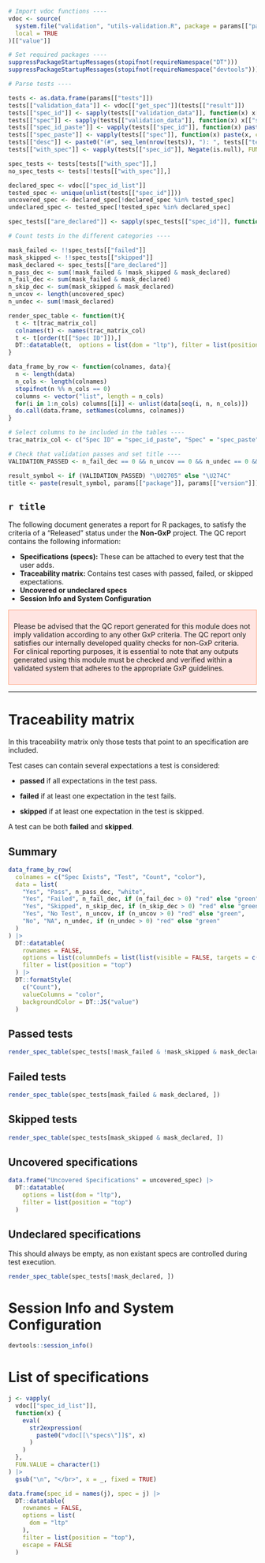 <style>
.infobox {
  border: 1px solid;
  padding: 10px;
  margin: 10px 0;
}

.warning {
  border-color: #FFA07A;
  background-color: #FFE4E1;
}
</style>


```r
# Import vdoc functions ----
vdoc <- source(
  system.file("validation", "utils-validation.R", package = params[["package"]], mustWork = TRUE),
  local = TRUE
)[["value"]]

# Set required packages ----
suppressPackageStartupMessages(stopifnot(requireNamespace("DT")))
suppressPackageStartupMessages(stopifnot(requireNamespace("devtools")))

# Parse tests ----

tests <- as.data.frame(params[["tests"]])
tests[["validation_data"]] <- vdoc[["get_spec"]](tests[["result"]])
tests[["spec_id"]] <- sapply(tests[["validation_data"]], function(x) x[["spec_id"]])
tests[["spec"]] <- sapply(tests[["validation_data"]], function(x) x[["spec"]])
tests[["spec_id_paste"]] <- vapply(tests[["spec_id"]], function(x) paste(x, collapse = "\n"), FUN.VALUE = character(1))
tests[["spec_paste"]] <- vapply(tests[["spec"]], function(x) paste(x, collapse = "\n"), FUN.VALUE = character(1))
tests[["desc"]] <- paste0("(#", seq_len(nrow(tests)), "): ", tests[["test"]])
tests[["with_spec"]] <- vapply(tests[["spec_id"]], Negate(is.null), FUN.VALUE = logical(1))

spec_tests <- tests[tests[["with_spec"]],]
no_spec_tests <- tests[!tests[["with_spec"]],]

declared_spec <- vdoc[["spec_id_list"]]
tested_spec <- unique(unlist(tests[["spec_id"]]))
uncovered_spec <- declared_spec[!declared_spec %in% tested_spec]
undeclared_spec <- tested_spec[!tested_spec %in% declared_spec]

spec_tests[["are_declared"]] <- sapply(spec_tests[["spec_id"]], function(x) all(x %in% declared_spec))

# Count tests in the different categories ----

mask_failed <- !!spec_tests[["failed"]]
mask_skipped <- !!spec_tests[["skipped"]]
mask_declared <- spec_tests[["are_declared"]]
n_pass_dec <- sum(!mask_failed & !mask_skipped & mask_declared)
n_fail_dec <- sum(mask_failed & mask_declared)
n_skip_dec <- sum(mask_skipped & mask_declared)
n_uncov <- length(uncovered_spec)
n_undec <- sum(!mask_declared)

render_spec_table <- function(t){
  t <- t[trac_matrix_col]
  colnames(t) <- names(trac_matrix_col)
  t <- t[order(t[["Spec ID"]]),]
  DT::datatable(t,  options = list(dom = "ltp"), filter = list(position = "top"))
}

data_frame_by_row <- function(colnames, data){
  n <- length(data)
  n_cols <- length(colnames)
  stopifnot(n %% n_cols == 0)
  columns <- vector("list", length = n_cols)
  for(i in 1:n_cols) columns[[i]] <- unlist(data[seq(i, n, n_cols)])
  do.call(data.frame, setNames(columns, colnames))
}

# Select columns to be included in the tables ----
trac_matrix_col <- c("Spec ID" = "spec_id_paste", "Spec" = "spec_paste", "Test Desc" = "desc", "File" = "file")

# Check that validation passes and set title ----
VALIDATION_PASSED <- n_fail_dec == 0 && n_uncov == 0 && n_undec == 0 && n_uncov == 0

result_symbol <- if (VALIDATION_PASSED) "\U02705" else "\U274C"
title <- paste(result_symbol, params[["package"]], params[["version"]])
```

## `r title`

The following document generates a report for R packages, to satisfy the criteria of a "Released" status under the **Non-GxP** project. The QC report contains the following information:

- **Specifications (specs):** These can be attached to every test that the user adds.
- **Traceability matrix:** Contains test cases with passed, failed, or skipped expectations.
- **Uncovered or undeclared specs**
- **Session Info and System Configuration**

::: {.infobox .warning}
Please be advised that the QC report generated for this module does not imply validation according to any other GxP criteria. 
The QC report only satisfies our internally developed quality checks for non-GxP criteria.
For clinical reporting purposes, it is essential to note that any outputs generated using this module must be checked and verified within a validated system that adheres to the appropriate GxP guidelines.
:::

----
# Traceability matrix

In this traceability matrix only those tests that point to an specification are included.

Test cases can contain several expectations a test is considered:

  - **passed** if all expectations in the test pass.

  - **failed** if at least one expectation in the test fails.

  - **skipped** if at least one expectation in the test is skipped.

A test can be both **failed** and **skipped**.

## Summary

```r
data_frame_by_row(
  colnames = c("Spec Exists", "Test", "Count", "color"),
  data = list(
    "Yes", "Pass", n_pass_dec, "white",
    "Yes", "Failed", n_fail_dec, if (n_fail_dec > 0) "red" else "green",
    "Yes", "Skipped", n_skip_dec, if (n_skip_dec > 0) "red" else "green",
    "Yes", "No Test", n_uncov, if (n_uncov > 0) "red" else "green",
    "No", "NA", n_undec, if (n_undec > 0) "red" else "green"
  )
) |>
  DT::datatable(
    rownames = FALSE,
    options = list(columnDefs = list(list(visible = FALSE, targets = c(3))), dom = "tp"),
    filter = list(position = "top")
  ) |>
  DT::formatStyle(
    c("Count"),
    valueColumns = "color",
    backgroundColor = DT::JS("value")
  )
```

## Passed tests

```r
render_spec_table(spec_tests[!mask_failed & !mask_skipped & mask_declared, ])
```

## Failed tests

```r
render_spec_table(spec_tests[mask_failed & mask_declared, ])
```

## Skipped tests

```r
render_spec_table(spec_tests[mask_skipped & mask_declared, ])
```

## Uncovered specifications

```r
data.frame("Uncovered Specifications" = uncovered_spec) |>
  DT::datatable(
    options = list(dom = "ltp"),
    filter = list(position = "top")
  )
```

## Undeclared specifications

This should always be empty, as non existant specs are controlled during test execution.

```r
render_spec_table(spec_tests[!mask_declared, ])
```

# Session Info and System Configuration

```r
devtools::session_info()
```

# List of specifications
```r
j <- vapply(
  vdoc[["spec_id_list"]],
  function(x) {
    eval(
      str2expression(
        paste0("vdoc[[\"specs\"]]$", x)
      )
    )
  },
  FUN.VALUE = character(1)
) |>
  gsub("\n", "</br>", x = _, fixed = TRUE)

data.frame(spec_id = names(j), spec = j) |>
  DT::datatable(
    rownames = FALSE,
    options = list(
      dom = "ltp"
    ),
    filter = list(position = "top"),
    escape = FALSE
  )
```
